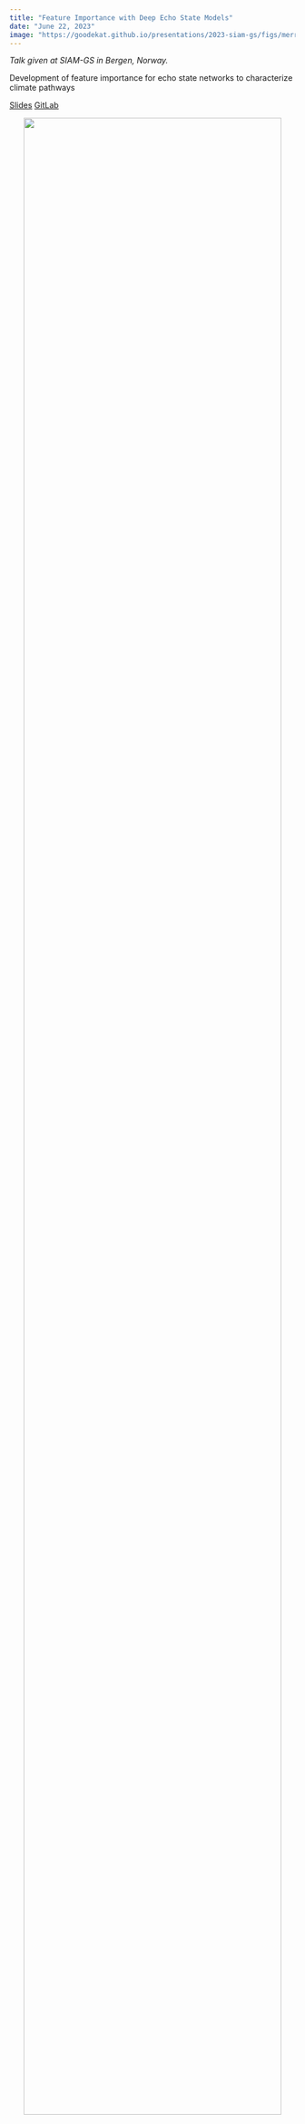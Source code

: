 ```yaml
---
title: "Feature Importance with Deep Echo State Models"
date: "June 22, 2023"
image: "https://goodekat.github.io/presentations/2023-siam-gs/figs/merra2_fi.png"
---
```


*Talk given at SIAM-GS in Bergen, Norway.*

Development of feature importance for echo state networks to characterize climate pathways

[Slides](https://goodekat.github.io/presentations/2023-siam-gs/slides.html) [GitLab](https://github.com/goodekat/presentations/tree/master/2023-siam-gs)

<center>![](https://goodekat.github.io/presentations/2023-siam-gs/figs/merra2_fi.png){width="95%"}</center>
